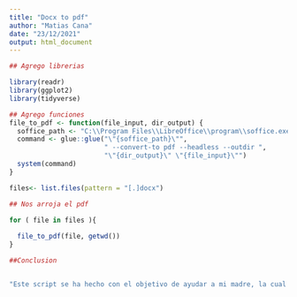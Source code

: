 ```yaml
---
title: "Docx to pdf"
author: "Matias Cana"
date: "23/12/2021"
output: html_document
---
```


```r
## Agrego librerias

library(readr)
library(ggplot2)
library(tidyverse)
```


```r

## Agrego funciones
file_to_pdf <- function(file_input, dir_output) {
  soffice_path <- "C:\\Program Files\\LibreOffice\\program\\soffice.exe"
  command <- glue::glue("\"{soffice_path}\"",
                        " --convert-to pdf --headless --outdir ",
                        "\"{dir_output}\" \"{file_input}\"")
  system(command)
}

files<- list.files(pattern = "[.]docx")

## Nos arroja el pdf

for ( file in files ){
  
  file_to_pdf(file, getwd())
}

```


```r

##Conclusion


"Este script se ha hecho con el objetivo de ayudar a mi madre, la cual es maestra y tenía que pasar varios archivos .doc a .pdf"
```

